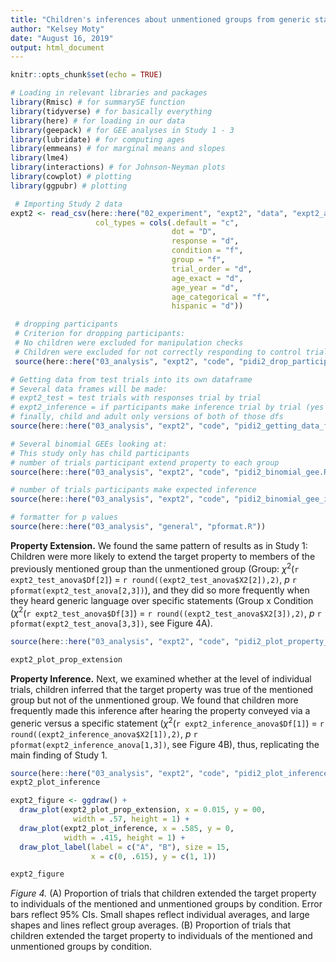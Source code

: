 ```yaml
---
title: "Children's inferences about unmentioned groups from generic statements - Study 2"
author: "Kelsey Moty"
date: "August 16, 2019"
output: html_document
---
```

```r
knitr::opts_chunk$set(echo = TRUE)

# Loading in relevant libraries and packages
library(Rmisc) # for summarySE function
library(tidyverse) # for basically everything
library(here) # for loading in our data
library(geepack) # for GEE analyses in Study 1 - 3
library(lubridate) # for computing ages
library(emmeans) # for marginal means and slopes
library(lme4)
library(interactions) # for Johnson-Neyman plots
library(cowplot) # plotting
library(ggpubr) # plotting
```

```r
 # Importing Study 2 data 
expt2 <- read_csv(here::here("02_experiment", "expt2", "data", "expt2_allparticipants.csv"),
                   col_types = cols(.default = "c",
                                    dot = "D",
                                    response = "d",
                                    condition = "f",
                                    group = "f",
                                    trial_order = "d",
                                    age_exact = "d",
                                    age_year = "d",
                                    age_categorical = "f",
                                    hispanic = "d"))
``` 


```r
 # dropping participants 
 # Criterion for dropping participants: 
 # No children were excluded for manipulation checks 
 # Children were excluded for not correctly responding to control trials in pragmatic task 
 source(here::here("03_analysis", "expt2", "code", "pidi2_drop_participants.R")) 
``` 

```r
# Getting data from test trials into its own dataframe
# Several data frames will be made:
# expt2_test = test trials with responses trial by trial
# expt2_inference = if participants make inference trial by trial (yes to mentioned, no to un mentioned) 
# finally, child and adult only versions of both of those dfs
source(here::here("03_analysis", "expt2", "code", "pidi2_getting_data_from_test_trials.R"))
```

```r
# Several binomial GEEs looking at:
# This study only has child participants
# number of trials participant extend property to each group
source(here::here("03_analysis", "expt2", "code", "pidi2_binomial_gee.R"))

# number of trials participants make expected inference
source(here::here("03_analysis", "expt2", "code", "pidi2_binomial_gee_inf.R"))
```

```r
# formatter for p values 
source(here::here("03_analysis", "general", "pformat.R"))
```

**Property Extension.** We found the same pattern of results as in Study 1: Children were more likely to extend the target property to members of the previously mentioned group than the unmentioned group (Group: $\chi^2$(`r expt2_test_anova$Df[2]`) = `r round((expt2_test_anova$X2[2]),2)`, *p* `r pformat(expt2_test_anova[2,3])`), and they did so more frequently when they heard generic language over specific statements (Group x Condition ($\chi^2$(`r expt2_test_anova$Df[3]`) = `r round((expt2_test_anova$X2[3]),2)`, *p* `r pformat(expt2_test_anova[3,3])`, see Figure 4A). 


```r
source(here::here("03_analysis", "expt2", "code", "pidi2_plot_property_extension.R")) 

expt2_plot_prop_extension
```

**Property Inference.** Next, we examined whether at the level of individual trials, children inferred that the target property was true of the mentioned group but not of the 
unmentioned group. We found that children more frequently made this inference after hearing the property conveyed via a generic versus a specific statement ($\chi^2$(`r expt2_inference_anova$Df[1]`) = `r round((expt2_inference_anova$X2[1]),2)`, *p* `r pformat(expt2_inference_anova[1,3])`, see Figure 4B), thus, replicating the main finding of Study 1. 


```r
source(here::here("03_analysis", "expt2", "code", "pidi2_plot_inference.R")) 
expt2_plot_inference
```


```r
expt2_figure <- ggdraw() +
  draw_plot(expt2_plot_prop_extension, x = 0.015, y = 00, 
              width = .57, height = 1) +
  draw_plot(expt2_plot_inference, x = .585, y = 0, 
            width = .415, height = 1) +
  draw_plot_label(label = c("A", "B"), size = 15,
                  x = c(0, .615), y = c(1, 1))
```

```r
expt2_figure
```

*Figure 4.* (A) Proportion of trials that children extended the target property to individuals of the mentioned and unmentioned groups by condition. Error bars reflect 95% CIs. Small shapes reflect individual averages, and large shapes and lines reflect group averages. (B) Proportion of trials that children extended the target property to individuals of the mentioned and unmentioned groups by condition. 


